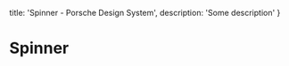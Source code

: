 
  title: 'Spinner - Porsche Design System',
  description: 'Some description'
}

# Spinner <ComponentStatus tagName="p-spinner"></ComponentStatus>

<TableOfContents headings={[]} />

